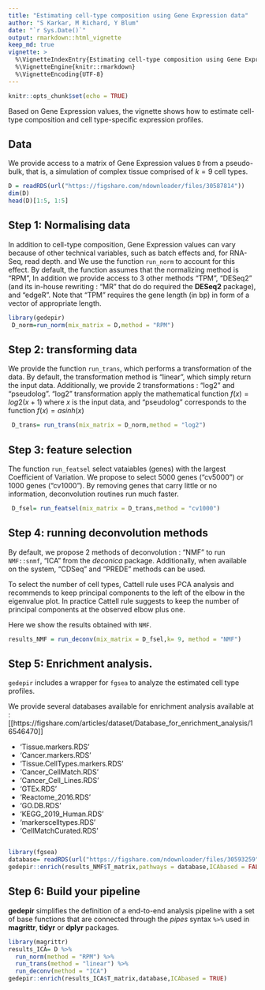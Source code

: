 ```yaml
---
title: "Estimating cell-type composition using Gene Expression data"
author: "S Karkar, M Richard, Y Blum"
date: "`r Sys.Date()`"
output: rmarkdown::html_vignette
keep_md: true
vignette: >
  %\VignetteIndexEntry{Estimating cell-type composition using Gene Expression data}
  %\VignetteEngine{knitr::rmarkdown}
  %\VignetteEncoding{UTF-8}
---
```


```r
knitr::opts_chunk$set(echo = TRUE)
```

Based on Gene Expression values, the vignette shows how to estimate cell-type composition and cell type-specific expression profiles.

## Data

We provide access to a matrix of Gene Expression values `D` from a pseudo-bulk, that is, a simulation of complex tissue comprised of $k=9$ cell types.


```r
D = readRDS(url("https://figshare.com/ndownloader/files/30587814"))
dim(D)
head(D)[1:5, 1:5]

```


## Step 1: Normalising data

In addition to cell-type composition, Gene Expression values can vary because of other technical variables, such as batch effects and, for RNA-Seq, read depth. and We use the function `run_norm` to account for this effect. By default, the function assumes that the normalizing method is "RPM", In addition we provide access to 3 other methods "TPM", "DESeq2" (and its in-house rewriting : "MR" that do do required the **DESeq2** package), and "edgeR". Note that "TPM" requires the gene length (in bp) in form of a vector of appropriate length.   

  
```r
library(gedepir)
 D_norm=run_norm(mix_matrix = D,method = "RPM")
```

## Step 2: transforming data 

We provide the function `run_trans`, which performs a transformation of the data. By default, the transformation method is "linear", which simply return the input data. Additionally, we provide 2 transformations : "log2" and "pseudolog". "log2" transformation apply the mathematical function $f(x)=log2(x+1)$ where $x$ is the input data, and "pseudolog" corresponds to the function $f(x)=asinh(x)$  

 
```r
 D_trans= run_trans(mix_matrix = D_norm,method = "log2")
```


## Step 3: feature selection 

The function `run_featsel` select vataiables (genes) with the largest Coefficient of Variation.
We propose to select 5000 genes ("cv5000") or 1000 genes ("cv1000"). By removing genes that carry little or no information, deconvolution routines run much faster.

```r
 D_fsel= run_featsel(mix_matrix = D_trans,method = "cv1000")
```

## Step 4: running deconvolution methods

By default, we propose 2 methods of deconvolution : "NMF" to run `NMF::snmf`, "ICA" from the *deconica* package. Additionally, when available on the system, "CDSeq" and "PREDE" methods can be used. 

To select the number of cell types, Cattell rule uses PCA analysis and recommends to keep principal components to the left of the elbow in the eigenvalue plot. In practice Cattell rule suggests to keep the number of principal components at the observed elbow plus one.

Here we show the results obtained with `NMF`.
```r
results_NMF = run_deconv(mix_matrix = D_fsel,k= 9, method = "NMF")
```



## Step 5: Enrichment analysis.
`gedepir` includes a wrapper for `fgsea` to analyze  the estimated cell type profiles.

We provide several databases available for enrichment analysis available at :
[[https://figshare.com/articles/dataset/Database_for_enrichment_analysis/16546470]]

  + 'Tissue.markers.RDS'
  + 'Cancer.markers.RDS'
  + 'Tissue.CellTypes.markers.RDS'
  + 'Cancer_CellMatch.RDS'
  + 'Cancer_Cell_Lines.RDS'
  + 'GTEx.RDS'
  + 'Reactome_2016.RDS'
  + 'GO.DB.RDS'
  + 'KEGG_2019_Human.RDS'
  + 'markerscelltypes.RDS'
  + 'CellMatchCurated.RDS'


```r
```


```r
library(fgsea)
database= readRDS(url("https://figshare.com/ndownloader/files/30593259"))
gedepir::enrich(results_NMF$T_matrix,pathways = database,ICAbased = FALSE, fdr = FALSE)
```

## Step 6: Build your pipeline
**gedepir** simplifies the definition of a end-to-end analysis pipeline with a set of base functions that are connected through the *pipes* syntax `  %>% `  used in **magrittr**,   **tidyr** or   **dplyr**  packages.
```r
library(magrittr)
results_ICA= D %>%
  run_norm(method = "RPM") %>%
  run_trans(method = "linear") %>%
  run_deconv(method = "ICA")
gedepir::enrich(results_ICA$T_matrix,database,ICAbased = TRUE)
```

